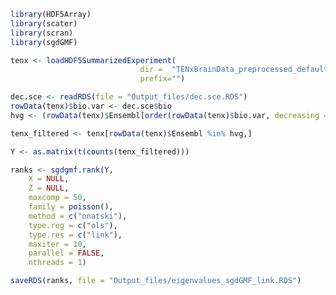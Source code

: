 
```r
library(HDF5Array)
library(scater)
library(scran)
library(sgdGMF)
```

```r
tenx <- loadHDF5SummarizedExperiment(
                             dir =  "TENxBrainData_preprocessed_default", 
                             prefix="")
```


```r
dec.sce <- readRDS(file = "Output_files/dec.sce.RDS")
rowData(tenx)$bio.var <- dec.sce$bio
hvg <- (rowData(tenx)$Ensembl[order(rowData(tenx)$bio.var, decreasing = TRUE)])[1:500]

tenx_filtered <- tenx[rowData(tenx)$Ensembl %in% hvg,]
```



```r
Y <- as.matrix(t(counts(tenx_filtered)))
```


```r
ranks <- sgdgmf.rank(Y,
    X = NULL,
    Z = NULL,
    maxcomp = 50,
    family = poisson(),
    method = c("onatski"),
    type.reg = c("ols"),
    type.res = c("link"),
    maxiter = 10,
    parallel = FALSE,
    nthreads = 1)

saveRDS(ranks, file = "Output_files/eigenvalues_sgdGMF_link.RDS")
```
